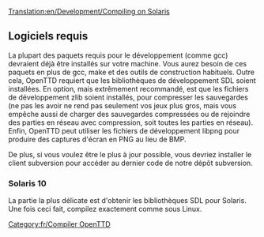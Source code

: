 [[Translation:en/Development/Compiling on Solaris]]


==Logiciels requis==

La plupart des paquets requis pour le développement (comme gcc) devraient déjà être installés sur votre machine. Vous aurez besoin de ces paquets en plus de gcc, make et des outils de construction habituels.
Outre cela, OpenTTD requiert que les bibliothèques de développement SDL soient installées. En option, mais extrêmement recommandé, est que les fichiers de développement zlib soient installés, pour compresser les sauvegardes (ne pas les avoir ne rend pas seulement vos jeux plus gros, mais vous empêche aussi de charger des sauvegardes compressées ou de rejoindre des parties en réseau avec compression, soit toutes les parties en réseau).
Enfin, OpenTTD peut utiliser les fichiers de développement libpng pour produire des captures d'écran en PNG au lieu de BMP.

De plus, si vous voulez être le plus à jour possible, vous devriez installer le client subversion pour accéder au dernier code de notre dépôt subversion.

=== Solaris 10 ===

La partie la plus délicate est d'obtenir les bibliothèques SDL pour Solaris.
Une fois ceci fait, compilez exactement comme sous Linux.

[[Category:fr/Compiler OpenTTD]]